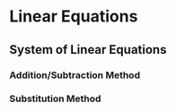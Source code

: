 # Linear Equations

## System of Linear Equations

### Addition/Subtraction Method

### Substitution Method
